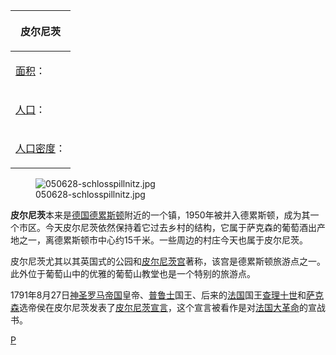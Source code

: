 {{unreferenced|time=2008-12-20}}

{| border="0" cellpadding="2" cellspacing="1" style="float:right; empty-cells:show; margin-left:1em; margin-bottom:0.5em; background:#FFDEAD;"
! colspan="2" | 皮尔尼茨</small>
|---- bgcolor="#FFFFFF"
| [[面积|面积]]： || 9,08 [[平方公里|km²]]
|---- bgcolor="#FFFFFF"
| [[人口|人口]]： || 3.332 ''<small>（2004年11月15日）</small>''
|---- bgcolor="#FFFFFF"
| [[人口密度|人口密度]]： || 367 人/km²
|}

[[File:050628-schlosspillnitz.jpg|thumb]]

'''皮尔尼茨'''本来是[[德国|德国]][[德累斯顿|德累斯顿]]附近的一个镇，1950年被并入德累斯顿，成为其一个市区。今天皮尔尼茨依然保持着它过去乡村的结构，它属于萨克森的葡萄酒出产地之一，离德累斯顿市中心约15千米。一些周边的村庄今天也属于皮尔尼茨。

皮尔尼茨尤其以其英国式的公园和[[皮尔尼茨宫|皮尔尼茨宫]]著称，该宫是德累斯顿旅游点之一。此外位于葡萄山中的优雅的葡萄山教堂也是一个特别的旅游点。

1791年8月27日[[神圣罗马帝国|神圣罗马帝国]]皇帝、[[普鲁士|普鲁士]]国王、后来的[[法国|法国]]国王[[查理十世_(法兰西)|查理十世]]和[[萨克森|萨克森]]选帝侯在皮尔尼茨发表了[[皮尔尼茨宣言|皮尔尼茨宣言]]，这个宣言被看作是对[[法国大革命|法国大革命]]的宣战书。

{{Authority control}}
[[Category:萨克森州市镇|P]]